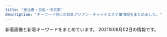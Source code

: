 ```yaml
---
title: "恵比寿・目黒・中目黒"
description: "キーワード別にの巨乳アジアン・チャイナエステ嬢情報をまとめました。"
---
```


新着画像と新着キーワードをまとめています。
2021年06月02日の情報です。

<DmmAffiliateIns />
<KeywordTable
  shops={
    [
    {
        "url": "http://sakuram.jpest.net/",
        "station": "JR\u6075\u6bd4\u5bff\u897f\u53e3",
        "img_links": [
            "http://sakuram.jpest.net/images/tit_sch.jpg",
            "http://sakuram.jpest.net/images/tit_massage.jpg",
            "http://sakuram.jpest.net/images/c7.jpg",
            "http://sakuram.jpest.net/images/sp_tit_pro.jpg",
            "http://sakuram.jpest.net/images/tel.png",
            "http://sakuram.jpest.net/images/sp_tit_pick.jpg",
            "http://sakuram.jpest.net/images/top.jpg",
            "http://sakuram.jpest.net/images/tit_new.jpg",
            "http://sakuramadmin.jpest.net/uploads//2021031911072093-e1616152076234.jpeg",
            "http://sakuram.jpest.net/images/tit_pro.jpg",
            "http://sakuram.jpest.net/images/c1.jpg",
            "http://sakuram.jpest.net/images/c4.jpg",
            "http://sakuram.jpest.net/images/g0.jpg",
            "http://sakuram.jpest.net/images/sp_tit_massage.jpg",
            "http://sakuramadmin.jpest.net/uploads//2021031911082377-e1616152110616.jpeg",
            "http://sakuram.jpest.net/images/c3.jpg",
            "http://sakuram.jpest.net/images/acc.jpg",
            "http://sakuram.jpest.net/images/tit_staff.jpg",
            "http://sakuram.jpest.net/images/c8.jpg",
            "http://sakuramadmin.jpest.net/uploads//2021031911065558-e1616152029628.jpeg",
            "http://sakuramadmin.jpest.net/uploads//2021052304205836-e1621743673429.jpeg",
            "http://sakuram.jpest.net/images/c9.jpg",
            "http://sakuramadmin.jpest.net/uploads//2021051906122737-scaled-e1621404764474.jpeg",
            "http://sakuramadmin.jpest.net/uploads//2021051616283953-e1621182530874.jpeg",
            "http://sakuram.jpest.net/images/sp_tit_new.jpg",
            "http://sakuramadmin.jpest.net/uploads//2021051404342418-e1620966876658.jpeg",
            "http://sakuramadmin.jpest.net/uploads//2021050608205136-e1620289297840.jpeg",
            "http://sakuram.jpest.net/images/c5.jpg",
            "http://sakuram.jpest.net/images/c6.jpg",
            "http://sakuram.jpest.net/images/c2.jpg",
            "http://sakuramadmin.jpest.net/uploads//2021051616285979-e1621182557998.jpeg",
            "http://sakuram.jpest.net/images/sp_tit_staff.jpg"
        ],
        "keywords": {
            "C": 1,
            "E": 1,
            "86": 1
        },
        "name": "\u685c\u6e80\u958b"
    },
    {
        "keywords": {},
        "img_links": [
            "http://www.himawari-aroma.xyz/images/shop/4/1.jpg",
            "http://www.himawari-aroma.xyz/images/shop/4/2.jpg",
            "http://www.himawari-aroma.xyz/images/sys.jpg",
            "http://www.himawari-aroma.xyz/images/staff/3/ami.png",
            "http://www.himawari-aroma.xyz/images/staff/3/mayu.png",
            "http://www.himawari-aroma.xyz/images/shop/1.png",
            "http://www.himawari-aroma.xyz/images/psd/off.jpg",
            "http://www.himawari-aroma.xyz/images/13.png"
        ],
        "url": "http://www.himawari-aroma.xyz/",
        "station": "JR\u6075\u6bd4\u5bff\u99c5\u897f\u53e3",
        "name": "\u3072\u307e\u308f\u308a"
    },
    {
        "keywords": {},
        "name": "\u30cb\u30e3\u30fc\u30cb\u30e3\u30fc",
        "img_links": [
            "http://www.ourstarts.site/uploads/allimg/200729/1-200H9141229.jpg",
            "http://www.ourstarts.site/templets/default/picture/foot_tel.png",
            "http://www.ourstarts.site/templets/default/images/t2.jpg",
            "http://www.ourstarts.site/uploads/180917/1-1P91G6122J28.jpg",
            "http://www.ourstarts.site/uploads/200729/1-200H9140K5J4.jpg",
            "http://www.ourstarts.site/uploads/200729/1-200H9140Q13E.jpg",
            "http://www.ourstarts.site/templets/default/images/t3.jpg",
            "http://www.ourstarts.site/templets/default/images/t1.jpg",
            "http://www.ourstarts.site/templets/default/picture/news.png",
            "http://www.ourstarts.site/templets/default/picture/staff.png",
            "http://www.ourstarts.site/templets/default/picture/right.png",
            "http://www.ourstarts.site/templets/default/picture/timg (1).png",
            "http://www.ourstarts.site/templets/default/picture/tel_contact.png",
            "http://www.ourstarts.site/templets/default/picture/close.png",
            "http://www.ourstarts.site/uploads/200729/1-200H9141612609.jpg",
            "http://www.ourstarts.site/uploads/allimg/200729/1-200H9141213.jpg",
            "http://www.ourstarts.site/templets/default/picture/head_tell.png",
            "http://www.ourstarts.site/uploads/allimg/200729/1-200H9141912.jpg"
        ],
        "url": "http://www.ourstarts.site/",
        "station": "JR\u6075\u6bd4\u5bff\u99c5\u897f\u53e3"
    },
    {
        "img_links": [
            "http://iyashi-kokoro.info/i/img/st40.jpg",
            "http://iyashi-kokoro.info/img/st29.jpg",
            "http://iyashi-kokoro.info/img/st59.jpg",
            "http://iyashi-kokoro.info/img/st53.jpg",
            "http://iyashi-kokoro.info/img/st55.jpg",
            "http://iyashi-kokoro.info/img/st57.jpg",
            "http://iyashi-kokoro.info/img/botton.jpg",
            "http://iyashi-kokoro.info/i/img/st65.jpg",
            "http://iyashi-kokoro.info/img/s61.jpg",
            "http://iyashi-kokoro.info/img/st54.jpg",
            "http://iyashi-kokoro.info/img/st65.jpg",
            "http://iyashi-kokoro.info/i/img/st20.jpg",
            "http://iyashi-kokoro.info/img/st52.jpg",
            "http://iyashi-kokoro.info/img/st64.jpg",
            "http://iyashi-kokoro.info/img/st56.jpg",
            "http://iyashi-kokoro.info/img/st61.jpg",
            "http://iyashi-kokoro.info/img/s57.jpg",
            "http://iyashi-kokoro.info/i/img/st44.jpg",
            "http://iyashi-kokoro.info/i/img/r2.jpg",
            "http://iyashi-kokoro.info/img/s55.jpg",
            "http://iyashi-kokoro.info/img/st51.jpg",
            "http://iyashi-kokoro.info/i/img/st59.jpg",
            "http://iyashi-kokoro.info/img/st49.jpg",
            "http://iyashi-kokoro.info/i/img/st61.jpg",
            "http://iyashi-kokoro.info/i/img/st57.jpg",
            "http://iyashi-kokoro.info/img/st42.jpg",
            "http://iyashi-kokoro.info/i/img/st64.jpg",
            "http://iyashi-kokoro.info/img/st50.jpg",
            "http://iyashi-kokoro.info/i/img/r6.jpg",
            "http://iyashi-kokoro.info/i/img/st53.jpg",
            "http://iyashi-kokoro.info/i/img/st60.jpg",
            "http://iyashi-kokoro.info/i/img/st51.jpg",
            "http://iyashi-kokoro.info/i/img/st50.jpg",
            "http://iyashi-kokoro.info/img/st32.jpg",
            "http://iyashi-kokoro.info/img/s59.jpg",
            "http://iyashi-kokoro.info/i/img/st29.jpg",
            "http://iyashi-kokoro.info/img/st60.jpg",
            "http://iyashi-kokoro.info/i/img/st55.jpg",
            "http://iyashi-kokoro.info/img/st44.jpg",
            "http://iyashi-kokoro.info/i/img/st63.jpg",
            "http://iyashi-kokoro.info/img/st20.jpg",
            "http://iyashi-kokoro.info/img/fla.jpg",
            "http://iyashi-kokoro.info/i/img/st41.jpg",
            "http://iyashi-kokoro.info/img/st39.jpg",
            "http://iyashi-kokoro.info/img/s60.jpg",
            "http://iyashi-kokoro.info/i/img/r1.jpg",
            "http://iyashi-kokoro.info/i/img/st39.jpg",
            "http://iyashi-kokoro.info/img/st40.jpg",
            "http://iyashi-kokoro.info/i/img/st32.jpg",
            "http://iyashi-kokoro.info/i/img/s3.jpg",
            "http://iyashi-kokoro.info/i/img/st58.jpg",
            "http://iyashi-kokoro.info/i/img/r5.jpg",
            "http://iyashi-kokoro.info/img/st41.jpg",
            "http://iyashi-kokoro.info/img/s65.jpg",
            "http://iyashi-kokoro.info/i/img/r4.jpg",
            "http://iyashi-kokoro.info/img/s58.jpg",
            "http://iyashi-kokoro.info/img/st63.jpg",
            "http://iyashi-kokoro.info/i/img/st56.jpg",
            "http://iyashi-kokoro.info/i/img/st62.jpg",
            "http://iyashi-kokoro.info/i/img/s1.jpg",
            "http://iyashi-kokoro.info/img/s56.jpg",
            "http://iyashi-kokoro.info/img/cam.jpg",
            "http://iyashi-kokoro.info/img/st62.jpg",
            "http://iyashi-kokoro.info/img/st43.jpg",
            "http://iyashi-kokoro.info/img/s63.jpg",
            "http://iyashi-kokoro.info/img/s64.jpg",
            "http://iyashi-kokoro.info/i/img/st49.jpg",
            "http://iyashi-kokoro.info/i/img/st52.jpg",
            "http://iyashi-kokoro.info/i/img/st43.jpg",
            "http://iyashi-kokoro.info/i/img/st54.jpg",
            "http://iyashi-kokoro.info/img/st46.jpg",
            "http://iyashi-kokoro.info/i/img/st42.jpg",
            "http://iyashi-kokoro.info/img/s54.jpg",
            "http://iyashi-kokoro.info/i/img/r3.jpg",
            "http://iyashi-kokoro.info/i/img/s4.jpg",
            "http://iyashi-kokoro.info/img/mo.png",
            "http://iyashi-kokoro.info/img/st58.jpg",
            "http://iyashi-kokoro.info/img/s18.jpg",
            "http://iyashi-kokoro.info/i/img/s2.jpg",
            "http://iyashi-kokoro.info/img/s62.jpg"
        ],
        "name": "\u307f\u3086\u304d",
        "station": "JR\u76ee\u9ed2\u99c5\u6771\u53e3",
        "url": "http://iyashi-kokoro.info/",
        "keywords": {
            "87": 3,
            "C": 7,
            "88": 7,
            "85": 5,
            "D": 40,
            "86": 38,
            "E": 13
        }
    },
    {
        "keywords": {
            "87": 1,
            "86": 4,
            "E": 2,
            "88": 3,
            "84": 4,
            "85": 6,
            "C": 31,
            "90": 1,
            "D": 18
        },
        "img_links": [
            "http://angel.jpn.cm/photos/sites/3/2019/06/201906051042276.jpg",
            "http://angel.jpn.cm/images/s_mobile.png",
            "http://angel.jpn.cm/photos/sites/3/2017/12/2017122705371661.jpg",
            "http://angel.jpn.cm/images/s_pick.png",
            "http://angel.jpn.cm/photos/sites/3/2016/08/staff36g.jpg",
            "http://angel.jpn.cm/photos/sites/3/2017/05/8.jpg",
            "http://angel.jpn.cm/photos/sites/3/2016/08/staff3.jpg",
            "http://angel.jpn.cm/photos/sites/3/2016/08/staff4.jpg",
            "http://angel.jpn.cm/photos/sites/3/2016/08/staff29a.jpg",
            "http://cdn.dino-es.com/images/logo/150x40DinoEs.png",
            "http://angel.jpn.cm/photos/sites/3/2016/08/staff8a.jpg",
            "http://angel.jpn.cm/photos/sites/3/2016/08/staff21a.jpg",
            "http://angel.jpn.cm/images/room6.jpg",
            "http://angel.jpn.cm/photos/sites/3/2016/08/staff14.jpg",
            "http://angel.jpn.cm/photos/sites/3/2018/06/2018061505064251.jpg",
            "http://angel.jpn.cm/photos/sites/3/2016/08/staff5a.jpg",
            "http://angel.jpn.cm/photos/sites/3/2019/11/2019111814073465.jpg",
            "http://angel.jpn.cm/photos/sites/3/2021/02/2021021714005240.jpg",
            "http://angel.jpn.cm/photos/sites/3/2016/08/staff22.jpg",
            "http://angel.jpn.cm/photos/sites/3/2018/06/2018062105525655.jpg",
            "http://angel.jpn.cm/photos/sites/3/2019/11/201911181407260.jpg",
            "http://angel.jpn.cm/photos/sites/3/2016/08/staff28.jpg",
            "http://angel.jpn.cm/photos/sites/3/2016/08/staff25a.jpg",
            "http://angel.jpn.cm/images/room2.jpg",
            "http://angel.jpn.cm/images/s_staff.png",
            "http://angel.jpn.cm/photos/sites/3/2016/08/staff2.jpg",
            "http://angel.jpn.cm/photos/sites/3/2016/08/staff37.jpg",
            "http://angel.jpn.cm/images/room1.jpg",
            "http://angel.jpn.cm/images/girl-z2.jpg",
            "http://angel.jpn.cm/photos/sites/3/2016/08/staff14a.jpg",
            "http://angel.jpn.cm/photos/sites/3/2018/09/2018091001155585.jpg",
            "http://angel.jpn.cm/photos/sites/3/2019/12/2019122718552333.jpg",
            "http://angel.jpn.cm/images/girl-z1.jpg",
            "http://angel.jpn.cm/photos/sites/3/2019/10/2019100910242499.jpg",
            "http://angel.jpn.cm/photos/sites/3/2016/10/staff01.jpg",
            "http://angel.jpn.cm/photos/sites/3/2017/11/201711280608539.jpg",
            "http://angel.jpn.cm/photos/sites/3/2017/01/1.jpg",
            "http://angel.jpn.cm/images/room4.jpg",
            "http://angel.jpn.cm/photos/sites/3/2016/08/staff11.jpg",
            "http://angel.jpn.cm/photos/sites/3/2018/11/201811011331167.jpg",
            "http://angel.jpn.cm/photos/sites/3/2019/12/2019122718552413.jpg",
            "http://angel.jpn.cm/photos/sites/3/2019/07/2019071213431954.jpg",
            "http://angel.jpn.cm/photos/sites/3/2016/08/staff22a.jpg",
            "http://angel.jpn.cm/images/mobile.jpg",
            "http://angel.jpn.cm/images/top01.jpg",
            "http://angel.jpn.cm/images/s_link.png",
            "http://angel.jpn.cm/photos/sites/3/2016/08/staff7.jpg",
            "http://angel.jpn.cm/photos/sites/3/2016/08/staff24a.jpg",
            "http://angel.jpn.cm/photos/sites/3/2017/11/2017112010234266.jpg",
            "http://angel.jpn.cm/photos/sites/3/2017/12/201712270537317.jpg",
            "http://angel.jpn.cm/photos/sites/3/2017/04/1.jpg",
            "http://angel.jpn.cm/photos/sites/3/2016/09/72670992207769698.jpg",
            "http://angel.jpn.cm/photos/sites/3/2016/08/staff5.jpg",
            "http://angel.jpn.cm/photos/sites/3/2016/08/staff25.jpg",
            "http://angel.jpn.cm/photos/sites/3/2020/09/2020092511154515.jpg",
            "http://angel.jpn.cm/photos/sites/3/2019/06/2019060510404179.jpg",
            "http://angel.jpn.cm/images/room3.jpg",
            "http://angel.jpn.cm/photos/sites/3/2019/07/2019071016030711.jpg",
            "http://angel.jpn.cm/photos/sites/3/2016/09/staff40.jpg",
            "http://angel.jpn.cm/photos/sites/3/2021/02/2021022516024747.jpg",
            "http://angel.jpn.cm/photos/sites/3/2016/08/staff21.jpg",
            "http://angel.jpn.cm/photos/sites/3/2016/08/staff38.jpg",
            "http://angel.jpn.cm/images/nbj3.jpg",
            "http://angel.jpn.cm/photos/sites/3/2017/03/2.jpg",
            "http://angel.jpn.cm/photos/sites/3/2016/08/staff8.jpg",
            "http://angel.jpn.cm/photos/sites/3/2016/08/staff35.jpg",
            "http://angel.jpn.cm/photos/sites/3/2018/06/2018061505064271.jpg",
            "http://angel.jpn.cm/images/info.jpg",
            "http://angel.jpn.cm/photos/sites/3/2016/08/staff23.jpg",
            "http://angel.jpn.cm/photos/sites/3/2016/08/staff23a.jpg",
            "http://angel.jpn.cm/images/top02.jpg",
            "http://angel.jpn.cm/photos/sites/3/2016/10/staff01a.jpg",
            "http://angel.jpn.cm/photos/sites/3/2018/06/2018061601280885.jpg",
            "http://angel.jpn.cm/images/room5.jpg",
            "http://angel.jpn.cm/photos/sites/3/2020/06/2020061515170635.jpg",
            "http://angel.jpn.cm/photos/sites/3/2016/08/staff39.jpg",
            "http://angel.jpn.cm/photos/sites/3/2016/08/staff3a.jpg",
            "http://angel.jpn.cm/images/s_news.png",
            "http://angel.jpn.cm/photos/sites/3/2016/08/staff24.jpg",
            "http://angel.jpn.cm/photos/sites/3/2018/06/2018061601280970.jpg",
            "http://angel.jpn.cm/photos/sites/3/2019/12/2019122718552430.jpg",
            "http://angel.jpn.cm/photos/sites/3/2016/08/staff29.jpg",
            "http://angel.jpn.cm/images/room7.jpg"
        ],
        "name": "Angel-\u30a8\u30f3\u30b8\u30a7\u30eb-",
        "url": "http://angel.jpn.cm/",
        "station": "JR\u76ee\u9ed2\u99c5\u6771\u53e3"
    },
    {
        "keywords": {
            "85": 6,
            "88": 2,
            "C": 2,
            "86": 7,
            "84": 1,
            "E": 1,
            "87": 5,
            "D": 18,
            "F": 1,
            "83": 1
        },
        "url": "http://onlyone.tyo.cm/",
        "name": "OnlyOne",
        "img_links": [
            "http://onlyone.tyo.cm/photos/sites/5/2020/02/2020022610121615.jpg",
            "http://onlyone.tyo.cm/images/top.png",
            "http://onlyone.tyo.cm/photos/sites/5/2021/02/2021022216501749.jpg",
            "http://onlyone.tyo.cm/photos/sites/5/2020/05/2020051419324761.jpg",
            "http://onlyone.tyo.cm/photos/sites/5/2019/11/2019112117013754.jpg",
            "http://onlyone.tyo.cm/photos/sites/5/2019/06/2019060510384975.jpg",
            "http://onlyone.tyo.cm/images/acc4.jpg",
            "http://onlyone.tyo.cm/photos/sites/5/2019/07/2019071716092046.jpg",
            "http://onlyone.tyo.cm/images/room4.jpg",
            "http://onlyone.tyo.cm/photos/sites/5/2018/11/2018110713255310.jpg",
            "http://onlyone.tyo.cm/images/s_link.png",
            "http://onlyone.tyo.cm/images/new.jpg",
            "http://onlyone.tyo.cm/photos/sites/5/2020/09/2020092510523723.jpg",
            "http://onlyone.tyo.cm/photos/sites/5/2019/05/2019050915292562.jpg",
            "http://onlyone.tyo.cm/photos/sites/5/2020/09/2020092617301564.jpg",
            "http://onlyone.tyo.cm/photos/sites/5/2020/03/2020031716151746.jpg",
            "http://onlyone.tyo.cm/photos/sites/5/2018/06/2018062904050630.jpg",
            "http://onlyone.tyo.cm/photos/sites/5/2021/02/202102181024101.jpg",
            "http://onlyone.tyo.cm/photos/sites/5/2021/02/202102201049167.jpg",
            "http://onlyone.tyo.cm/photos/sites/5/2021/03/2021030316101626.jpg",
            "http://onlyone.tyo.cm/photos/sites/5/2019/12/2019121715483135.jpg",
            "http://onlyone.tyo.cm/photos/sites/5/2019/01/2019013017371133.jpg",
            "http://onlyone.tyo.cm/photos/sites/5/2019/02/2019022310334774.jpg",
            "http://onlyone.tyo.cm/photos/sites/5/2018/11/2018112110301745.jpg",
            "http://onlyone.tyo.cm/photos/sites/5/2018/08/2018080308152252.jpg",
            "http://onlyone.tyo.cm/photos/sites/5/2019/08/2019080815010066.jpg",
            "http://onlyone.tyo.cm/photos/sites/5/2017/11/2017112708111797.jpg",
            "http://onlyone.tyo.cm/images/room2.jpg",
            "http://onlyone.tyo.cm/images/room3.jpg",
            "http://onlyone.tyo.cm/photos/sites/5/2020/09/2020092510523998.jpg",
            "http://onlyone.tyo.cm/photos/sites/5/2018/07/2018071709241386.jpg",
            "http://onlyone.tyo.cm/photos/sites/5/2020/07/2020070215334437.jpg",
            "http://onlyone.tyo.cm/photos/sites/5/2018/10/201810181432433.jpg",
            "http://onlyone.tyo.cm/photos/sites/5/2020/06/2020060815500896.jpg",
            "http://onlyone.tyo.cm/photos/sites/5/2019/11/2019110105153240.jpg",
            "http://onlyone.tyo.cm/photos/sites/5/2019/12/2019120510353312.jpg",
            "http://onlyone.tyo.cm/images/s_staff.png",
            "http://onlyone.tyo.cm/images/acc2.jpg",
            "http://onlyone.tyo.cm/photos/sites/5/2019/07/2019070711031982.jpg",
            "http://onlyone.tyo.cm/photos/sites/5/2019/02/2019022310345266.jpg",
            "http://onlyone.tyo.cm/photos/sites/5/2019/07/2019070616424775.jpg",
            "http://onlyone.tyo.cm/photos/sites/5/2021/05/2021050615551714.jpg",
            "http://onlyone.tyo.cm/photos/sites/5/2021/03/2021030316101022.jpg",
            "http://onlyone.tyo.cm/photos/sites/5/2019/11/2019110105152849.jpg",
            "http://onlyone.tyo.cm/images/acc3.jpg",
            "http://onlyone.tyo.cm/images/room1.jpg",
            "http://onlyone.tyo.cm/photos/sites/5/2019/05/2019052911352557.jpg",
            "http://onlyone.tyo.cm/photos/sites/5/2021/02/2021021810240848.jpg",
            "http://onlyone.tyo.cm/photos/sites/5/2018/03/2018031607430562.jpg",
            "http://onlyone.tyo.cm/photos/sites/5/2019/01/2019011814353078.jpg",
            "http://onlyone.tyo.cm/photos/sites/5/2020/09/2020090210405221.jpg",
            "http://onlyone.tyo.cm/photos/sites/5/2021/02/2021022515094363.jpg",
            "http://onlyone.tyo.cm/photos/sites/5/2020/07/2020070217061815.jpg",
            "http://onlyone.tyo.cm/photos/sites/5/2020/01/2020011413501066.jpg",
            "http://onlyone.tyo.cm/photos/sites/5/2019/08/2019082610481667.jpg",
            "http://onlyone.tyo.cm/photos/sites/5/2019/03/2019030418403098.jpg",
            "http://onlyone.tyo.cm/photos/sites/5/2020/09/2020092510524025.jpg",
            "http://onlyone.tyo.cm/photos/sites/5/2020/01/2020011413500417.jpg",
            "http://onlyone.tyo.cm/photos/sites/5/2018/09/2018092710191274.jpg",
            "http://onlyone.tyo.cm/photos/sites/5/2018/08/2018082407542866.jpg",
            "http://onlyone.tyo.cm/photos/sites/5/2020/01/2020011412572423.jpg",
            "http://onlyone.tyo.cm/images/acc1.jpg",
            "http://onlyone.tyo.cm/photos/sites/5/2019/06/2019060510472559.jpg",
            "http://onlyone.tyo.cm/images/line.jpg",
            "http://onlyone.tyo.cm/photos/sites/5/2020/09/2020092218541894.jpg"
        ],
        "station": "JR\u76ee\u9ed2\u99c5\u897f\u53e3"
    },
    {
        "name": "With you\u30fb\u30a6\u30a3\u30ba\u30e6\u30fc",
        "img_links": [
            "http://with-you.tyo.cm/photos/sites/6/2019/11/2019110806175615.jpg",
            "http://with-you.tyo.cm/photos/sites/6/2019/02/2019021816145119.jpg",
            "http://with-you.tyo.cm/photos/sites/6/2020/03/2020032714573892.jpg",
            "http://with-you.tyo.cm/photos/sites/6/2019/11/2019110107573374.jpg",
            "http://with-you.tyo.cm/photos/sites/6/2019/11/2019112517122617.jpg",
            "http://with-you.tyo.cm/images/s_news.jpg",
            "http://with-you.tyo.cm/images/s_recuit.jpg",
            "http://with-you.tyo.cm/photos/sites/6/2020/09/2020092511214697.jpg",
            "http://with-you.tyo.cm/photos/sites/6/2019/11/2019111915264046.jpg",
            "http://with-you.tyo.cm/photos/sites/6/2019/11/2019110806175734.jpg",
            "http://with-you.tyo.cm/photos/sites/6/2019/12/2019121914290210.jpg",
            "http://with-you.tyo.cm/images/s_pick.jpg",
            "http://with-you.tyo.cm/photos/sites/6/2020/06/2020061515324852.jpg",
            "http://with-you.tyo.cm/photos/sites/6/2019/02/2019021816155116.jpg",
            "http://with-you.tyo.cm/photos/sites/6/2019/02/2019021818395644.jpg",
            "http://with-you.tyo.cm/photos/sites/6/2020/03/2020032714542799.jpg",
            "http://with-you.tyo.cm/images/s_link.jpg",
            "http://with-you.tyo.cm/photos/sites/6/2019/11/2019112916075124.jpg",
            "http://with-you.tyo.cm/photos/sites/6/2019/11/2019110107572662.jpg",
            "http://with-you.tyo.cm/photos/sites/6/2019/11/2019110606012817.jpg",
            "http://with-you.tyo.cm/photos/sites/6/2019/11/2019112517121980.jpg",
            "http://with-you.tyo.cm/photos/sites/6/2019/10/2019102716505281.jpg",
            "http://with-you.tyo.cm/photos/sites/6/2019/11/2019111915264240.jpg",
            "http://with-you.tyo.cm/images/s_staff.jpg",
            "http://with-you.tyo.cm/photos/sites/6/2019/11/2019112214503286.jpg",
            "http://with-you.tyo.cm/photos/sites/6/2019/10/2019102716505124.jpg",
            "http://with-you.tyo.cm/photos/sites/6/2019/11/2019112214502832.jpg",
            "http://with-you.tyo.cm/photos/sites/6/2019/11/2019110108001772.jpg",
            "http://with-you.tyo.cm/photos/sites/6/2019/11/2019110108002447.jpg",
            "http://with-you.tyo.cm/photos/sites/6/2021/04/2021041715082929.jpg",
            "http://with-you.tyo.cm/photos/sites/6/2019/06/2019060510455732.jpg",
            "http://with-you.tyo.cm/photos/sites/6/2019/02/2019021818404723.jpg",
            "http://with-you.tyo.cm/images/top.png",
            "http://with-you.tyo.cm/photos/sites/6/2019/12/2019121914290846.jpg",
            "http://with-you.tyo.cm/photos/sites/6/2019/12/2019121017051597.jpg",
            "http://with-you.tyo.cm/photos/sites/6/2019/03/2019030615474648.jpg",
            "http://with-you.tyo.cm/photos/sites/6/2019/12/2019121017051599.jpg",
            "http://with-you.tyo.cm/photos/sites/6/2020/06/2020061515330329.jpg"
        ],
        "url": "http://with-you.tyo.cm",
        "keywords": {
            "\u80f8": 1,
            "D": 12,
            "C": 29
        },
        "station": "JR\u76ee\u9ed2\u99c5\u6771\u53e3"
    },
    {
        "url": "http://kintsuki.este88.com/",
        "name": "\u91d1\u306e\u6708",
        "station": "JR\u76ee\u9ed2\u99c5\u6771\u53e3",
        "keywords": {},
        "img_links": [
            "http://kintsuki.este88.com/images/r02.jpg",
            "http://kintsuki.este88.com/gals/kixyoko1.jpg",
            "http://kintsuki.este88.com/gals/kana1.jpg",
            "http://kintsuki.este88.com/gals/kaori1.jpg",
            "http://kintsuki.este88.com/images/ph1.jpg",
            "http://kintsuki.este88.com/gals/momo1.jpg",
            "http://kintsuki.este88.com/images/r04.jpg",
            "http://kintsuki.este88.com/gals/mika1.jpg",
            "http://kintsuki.este88.com/images/r01.jpg",
            "http://kintsuki.este88.com/gals/rina1.jpg",
            "http://kintsuki.este88.com/gals/koyuki1.jpg",
            "http://kintsuki.este88.com/gals/rei1.jpg",
            "http://kintsuki.este88.com/gals/yuyu1.jpg"
        ]
    },
    {
        "img_links": [
            "https://meguro-babel.com/topics/img/157-1.jpg",
            "https://meguro-babel.com/girl/4.jpg",
            "https://meguro-babel.com/girl/7.jpg",
            "https://meguro-babel.com/girl/15.jpg",
            "https://meguro-babel.com/images/room/photo03.jpg",
            "https://meguro-babel.com/images/topimg4.jpg",
            "https://meguro-babel.com/images/room/photo04.jpg",
            "https://meguro-babel.com/girl/5.jpg",
            "https://meguro-babel.com/images/qr.jpg",
            "https://meguro-babel.com/images/room/photo02.jpg",
            "https://meguro-babel.com/girl/8.jpg",
            "https://meguro-babel.com/images/room/photo01.jpg",
            "https://meguro-babel.com/topics/img/145-1.jpg",
            "https://meguro-babel.com/girl/24.jpg",
            "https://meguro-babel.com/girl/9.jpg",
            "https://meguro-babel.com/topics/img/156-1.jpg",
            "https://meguro-babel.com/images/img_1.jpg",
            "https://meguro-babel.com/girl/1.jpg",
            "https://meguro-babel.com/girl/21.jpg"
        ],
        "name": "\u30d0\u30d9\u30eb",
        "station": "JR\u76ee\u9ed2\u99c5\u6771\u53e3",
        "url": "https://meguro-babel.com/",
        "keywords": {}
    },
    {
        "keywords": {
            "D": 6,
            "C": 10
        },
        "name": "Lumia\uff5e\u30eb\u30df\u30a2",
        "img_links": [
            "https://lumia.tokyo/images/therapist/th_mio.jpg",
            "https://lumia.tokyo/images/therapist/th_yui.jpg",
            "https://lumia.tokyo/images/therapist/th_hina.jpg",
            "https://lumia.tokyo/images/slide/new_open_sp.jpg",
            "https://lumia.tokyo/images/therapist/th_rei.jpg",
            "https://lumia.tokyo/images/therapist/th_sora.jpg",
            "https://lumia.tokyo/images/therapist/th_rin.jpg",
            "https://lumia.tokyo/images/therapist/th_hana.jpg",
            "https://lumia.tokyo/images/therapist/th_momo.jpg",
            "https://lumia.tokyo/images/therapist/th_mio2.jpg",
            "https://lumia.tokyo/images/therapist/th_hina2.jpg",
            "https://lumia.tokyo/images/slide/main_slide_campaign_sp.jpg"
        ],
        "station": "\u4e2d\u76ee\u9ed2\u99c5",
        "url": "https://lumia.tokyo/"
    },
    {
        "name": "\u7652\u3057\u5bb6",
        "keywords": {
            "D": 6,
            "86": 2,
            "87": 4,
            "85": 2,
            "C": 14
        },
        "station": "\u897f\u5c0f\u5c71\u99c5",
        "url": "http://www.oasis.esjoho.com/",
        "img_links": [
            "http://www.oasis.esjoho.com/img/btn_blog.png",
            "http://www.oasis.esjoho.com/img/goback.jpg",
            "http://www.oasis.esjoho.com/img/ttl_info.png",
            "http://www.oasis.esjoho.com/files/002-02.jpg",
            "http://www.oasis.esjoho.com/img/tel.png",
            "http://www.oasis.esjoho.com/img/ttl_news.png",
            "http://www.oasis.esjoho.com/files/002.jpg",
            "http://www.oasis.esjoho.com/files/004.jpg",
            "http://www.oasis.esjoho.com/files/004-02.jpg",
            "http://www.oasis.esjoho.com/img/btn_side_mobile.jpg",
            "http://www.oasis.esjoho.com/files/001-02.jpg",
            "http://www.oasis.esjoho.com/img/pickup.jpg",
            "http://www.oasis.esjoho.com/files/005-02.jpg",
            "http://www.oasis.esjoho.com/files/005.jpg",
            "http://www.oasis.esjoho.com/files/001.jpg"
        ]
    },
    {
        "name": "Flower \uff5e\u30d5\u30e9\u30ef\u30fc\uff5e",
        "url": "http://nakamegurofun.com/",
        "img_links": [
            "http://nakamegurofun.com/images/s3.jpg",
            "http://nakamegurofun.com/files/005-030964.jpg",
            "http://nakamegurofun.com/files/002fa9d.jpg",
            "http://nakamegurofun.com/files/007-020964.jpg",
            "http://nakamegurofun.com/files/006-030964.jpg",
            "http://nakamegurofun.com/files/0070964.jpg",
            "http://nakamegurofun.com/files/0034f22.jpg",
            "http://nakamegurofun.com/files/0084f22.jpg",
            "http://nakamegurofun.com/images/tel.png",
            "http://nakamegurofun.com/files/002-020964.jpg",
            "http://nakamegurofun.com/files/006fa9d.jpg",
            "http://nakamegurofun.com/images/service91a6.png",
            "http://nakamegurofun.com/files/0054f22.jpg",
            "http://nakamegurofun.com/images/shop/shop04.jpg",
            "http://nakamegurofun.com/files/0050964.jpg",
            "http://nakamegurofun.com/files/003-020964.jpg",
            "http://nakamegurofun.com/files/0064f22.jpg",
            "http://nakamegurofun.com/files/005fa9d.jpg",
            "http://nakamegurofun.com/files/008-020964.jpg",
            "http://nakamegurofun.com/files/008fa9d.jpg",
            "http://nakamegurofun.com/images/s1.jpg",
            "http://nakamegurofun.com/images/xian.png",
            "http://nakamegurofun.com/files/007fa9d.jpg",
            "http://nakamegurofun.com/files/0080964.jpg",
            "http://nakamegurofun.com/files/0060964.jpg",
            "http://nakamegurofun.com/files/003fa9d.jpg",
            "http://nakamegurofun.com/files/002-030964.jpg",
            "http://nakamegurofun.com/images/s2.jpg",
            "http://nakamegurofun.com/files/007-030964.jpg",
            "http://nakamegurofun.com/files/003-030964.jpg",
            "http://nakamegurofun.com/files/0020964.jpg",
            "http://nakamegurofun.com/files/0030964.jpg",
            "http://nakamegurofun.com/images/main_top.png",
            "http://nakamegurofun.com/images/shop/shop02.jpg",
            "http://nakamegurofun.com/images/s5.jpg",
            "http://nakamegurofun.com/images/shop/shop03.jpg",
            "http://nakamegurofun.com/files/0074f22.jpg",
            "http://nakamegurofun.com/images/zi_massage.png",
            "http://nakamegurofun.com/images/s4.jpg",
            "http://nakamegurofun.com/images/shop/shop01.jpg",
            "http://nakamegurofun.com/files/008-030964.jpg",
            "http://nakamegurofun.com/images/infotiao1.jpg",
            "http://nakamegurofun.com/files/0024f22.jpg",
            "http://nakamegurofun.com/files/005-020964.jpg",
            "http://nakamegurofun.com/images/zi_staff.png",
            "http://nakamegurofun.com/images/main_bottom.png",
            "http://nakamegurofun.com/files/006-020964.jpg"
        ],
        "station": "\u4e2d\u76ee\u9ed2\u99c5\u897f\u53e3",
        "keywords": {
            "85": 1,
            "88": 1,
            "87": 4,
            "C": 1,
            "D": 5
        }
    },
    {
        "name": "Victoria\u30fb\u30d3\u30af\u30c8\u30ea\u30a2",
        "img_links": [
            "http://victoria.tyo.cm/photos/sites/13/2018/12/2018122701570616.jpg",
            "http://victoria.tyo.cm/photos/sites/13/2019/10/2019100904083557.jpg",
            "http://victoria.tyo.cm/photos/sites/13/2020/02/2020021307433041.jpg",
            "http://victoria.tyo.cm/photos/sites/13/2018/12/2018121502493814.jpg",
            "http://victoria.tyo.cm/images/room3.jpg",
            "http://victoria.tyo.cm/photos/sites/13/2020/10/2020100803550565.jpg",
            "http://victoria.tyo.cm/images/room4.jpg",
            "http://victoria.tyo.cm/photos/sites/13/2019/01/2019012509534353.jpg",
            "http://victoria.tyo.cm/photos/sites/13/2019/10/2019100904082968.jpg",
            "http://victoria.tyo.cm/photos/sites/13/2019/05/201905100639429.jpg",
            "http://victoria.tyo.cm/photos/sites/13/2019/12/2019120904521188.jpg",
            "http://victoria.tyo.cm/photos/sites/13/2018/12/2018121502493879.jpg",
            "http://victoria.tyo.cm/photos/sites/13/2018/12/2018121502493953.jpg",
            "http://victoria.tyo.cm/images/pick.jpg",
            "http://victoria.tyo.cm/photos/sites/13/2019/10/2019101403232834.jpg",
            "http://victoria.tyo.cm/photos/sites/13/2019/07/2019070206503156.jpg",
            "http://victoria.tyo.cm/photos/sites/13/2019/04/2019041807165826.jpg",
            "http://victoria.tyo.cm/photos/sites/13/2019/01/2019010506292922.jpg",
            "http://victoria.tyo.cm/photos/sites/13/2019/06/2019061005275095.jpg",
            "http://victoria.tyo.cm/photos/sites/13/2019/01/2019012509505197.jpg",
            "http://victoria.tyo.cm/images/mobile.jpg",
            "http://victoria.tyo.cm/photos/sites/13/2021/02/2021021509575615.jpg",
            "http://victoria.tyo.cm/images/top.jpg",
            "http://victoria.tyo.cm/photos/sites/13/2020/01/2020011104241542.jpg",
            "http://victoria.tyo.cm/photos/sites/13/2019/01/2019011103510521.jpg",
            "http://victoria.tyo.cm/photos/sites/13/2020/01/2020012005552622.jpg",
            "http://victoria.tyo.cm/photos/sites/13/2019/12/2019120406433710.jpg",
            "https://www.a-side.com/ad/koko/include/banner/koko_125x125.png",
            "http://victoria.tyo.cm/images/face.jpg",
            "http://victoria.tyo.cm/images/s_staff.png",
            "http://victoria.tyo.cm/photos/sites/13/2019/12/2019120904521737.jpg",
            "http://victoria.tyo.cm/photos/sites/13/2019/02/2019021407162693.jpg",
            "http://victoria.tyo.cm/photos/sites/13/2019/12/2019120106181894.jpg",
            "http://victoria.tyo.cm/photos/sites/13/2019/01/2019012108071242.jpg",
            "http://victoria.tyo.cm/photos/sites/13/2018/12/2018122904422525.jpg",
            "http://victoria.tyo.cm/photos/sites/13/2019/08/2019080607062415.jpg",
            "http://victoria.tyo.cm/images/room1.jpg",
            "http://victoria.tyo.cm/photos/sites/13/2020/02/2020020104570910.jpg",
            "http://victoria.tyo.cm/photos/sites/13/2019/02/2019021206543056.jpg",
            "http://victoria.tyo.cm/photos/sites/13/2020/01/2020012005552181.jpg",
            "http://victoria.tyo.cm/photos/sites/13/2020/01/2020011205500461.jpg",
            "http://victoria.tyo.cm/photos/sites/13/2018/12/2018121502493847.jpg",
            "http://victoria.tyo.cm/photos/sites/13/2019/02/2019022703022355.jpg",
            "http://victoria.tyo.cm/images/room2.jpg",
            "http://victoria.tyo.cm/photos/sites/13/2018/12/2018122701570643.jpg",
            "http://victoria.tyo.cm/photos/sites/13/2019/04/2019040304024424.jpg",
            "http://victoria.tyo.cm/photos/sites/13/2020/02/202002030340133.jpg",
            "http://victoria.tyo.cm/photos/sites/13/2018/12/2018122904411765.jpg",
            "http://victoria.tyo.cm/photos/sites/13/2020/03/2020031904101259.jpg",
            "http://victoria.tyo.cm/images/news.jpg"
        ],
        "station": "JR\u76ee\u9ed2\u99c5\u6771\u53e3",
        "keywords": {
            "93": 1,
            "83": 6,
            "85": 8,
            "89": 1,
            "D": 17,
            "86": 7,
            "E": 2,
            "82": 1,
            "C": 6,
            "G": 1,
            "87": 3
        },
        "url": "http://victoria.tyo.cm/"
    }
]
}
/>
<DmmAffiliateScript />
